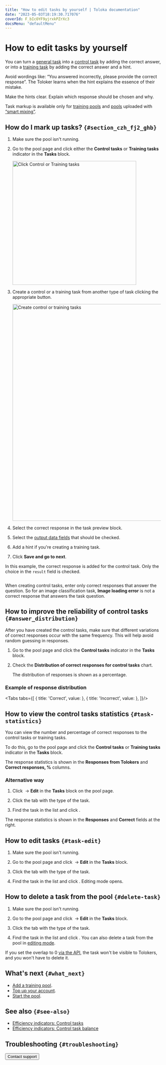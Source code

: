 ```yaml
---
title: "How to edit tasks by yourself | Toloka documentation"
date: "2023-05-03T18:19:30.717076"
coverId: F_bIcOYF9yjrxkPZrXc3
docsMenu: "defaultMenu"
---
```



# How to edit tasks by yourself

You can turn a [general task](/docs/glossary#general-task) into a [control task](/docs/glossary#control-task) by adding the correct answer, or into a [training task](/docs/glossary#training-task) by adding the correct answer and a hint.

<Cut title="What makes a good hint?">

Avoid wordings like: “You answered incorrectly, please provide the correct response”. The Toloker learns when the hint explains the essence of their mistake.

Make the hints clear. Explain which response should be chosen and why.

</Cut>

<Note mode="restriction" title="Restriction">

Task markup is available only for [training pools](/docs/guide/train) and [pools](/docs/glossary#pool) uploaded with [“smart mixing”](/docs/guide/distribute-tasks-by-pages#smart-mixing).

</Note>

## How do I mark up tasks? `{#section_czh_fj2_ghb}`
1. Make sure the pool isn't running.

1. Go to the pool page and click either the **Control tasks** or **Training tasks** indicator in the **Tasks** block.

    <Image width="400px" withBackground imageId="1680169936872" alt="Click Control or Training tasks" />

1. Create a control or a training task from another type of task clicking the appropriate button.

    <Image width="700px" withBackground imageId="1680169942389" alt="Create control or training tasks" />

1. Select the correct response in the task preview block.

1. Select the [output data fields](/docs/guide/incoming) that should be checked.

1. Add a hint if you're creating a training task.

1. Click **Save and go to next**.

<Cut title="Example of task markup">

In this example, the correct response is added for the control task. Only the choice in the `result` field is checked.

<Image width="700px" withBackground imageId="1680169948345" alt="" />

</Cut>

<Note mode="tip" title="Tip">

When creating control tasks, enter only correct responses that answer the question. So for an image classification task, **Image loading error** is not a correct response that answers the task question.

</Note>

## How to improve the reliability of control tasks `{#answer_distribution}`

After you have created the control tasks, make sure that different variations of correct responses occur with the same frequency. This will help avoid random guessing in responses.

1. Go to the pool page and click the **Control tasks** indicator in the **Tasks** block.

1. Check the **Distribution of correct responses for control tasks** chart.

    The distribution of responses is shown as a percentage.

### Example of response distribution

<Tabs tabs={[
  { title: 'Correct', value: <TaskMarkupByYourselfList1/> },
  { title: 'Incorrect', value: <TaskMarkupByYourselfList2/> },
]}/>

## How to view the control tasks statistics `{#task-statistics}`

You can view the number and percentage of correct responses to the control tasks or training tasks.

To do this, go to the pool page and click the **Control tasks** or **Training tasks** indicator in the **Tasks** block.

The response statistics is shown in the **Responses from Tolokers** and **Correct responses, %** columns.

### Alternative way

1. Click <img src="https://tlkfrontprod.azureedge.net/portal-production/static/uploaded/images/1675425178780/1675425178780_original_svg.svg" alt="" /> → **Edit** in the **Tasks** block on the pool page.

1. Click the tab with the type of the task.

1. Find the task in the list and click <img src="https://tlkfrontprod.azureedge.net/portal-production/static/uploaded/images/1675425172884/1675425172884_original_svg.svg" alt="" />.

The response statistics is shown in the **Responses** and **Correct** fields  at the right.

## How to edit tasks `{#task-edit}`

1. Make sure the pool isn't running.

1. Go to the pool page and click <img src="https://tlkfrontprod.azureedge.net/portal-production/static/uploaded/images/1675425178780/1675425178780_original_svg.svg" alt="" /> → **Edit** in the **Tasks** block.

1. Click the tab with the type of the task.

1. Find the task in the list and click <img src="https://tlkfrontprod.azureedge.net/portal-production/static/uploaded/images/1675425172884/1675425172884_original_svg.svg" alt="" />. Editing mode opens.

## How to delete a task from the pool `{#delete-task}`

1. Make sure the pool isn't running.

1. Go to the pool page and click <img src="https://tlkfrontprod.azureedge.net/portal-production/static/uploaded/images/1675425178780/1675425178780_original_svg.svg" alt="" /> → **Edit** in the **Tasks** block.

1. Click the tab with the type of the task.

1. Find the task in the list and click <img src="https://tlkfrontprod.azureedge.net/portal-production/static/uploaded/images/1675425193044/1675425193044_original_svg.svg" alt="" />. You can also delete a task from the pool in [editing mode](#task-edit).

<Note mode="tip" title="Tip">

If you set the overlap to 0 [via the API](https://toloka.ai/docs/api/api-reference/#patch-/tasks/-id-/set-overlap-or-min), the task won't be visible to Tolokers, and you won't have to delete it.

</Note>

## What's next `{#what_next}`
- [Add a training pool](/docs/guide/train).
- [Top up your account](/docs/guide/refill).
- [Start the pool](/docs/guide/pool-run-and-stop).

## See also `{#see-also}`

- [Efficiency indicators: Control tasks](/docs/guide/efficiency-metrics/control-tasks-share)
- [Efficiency indicators: Control task balance](/docs/guide/efficiency-metrics/control-tasks-balance)

## Troubleshooting `{#troubleshooting}`

<Cut title="Uploading tasks to a pool">

<FaqProcessingLog/>

<TroubleshootingUploadingTasksErrors/>

<FaqHowManyTasksTolokerWillSee/>

<FaqUploadAcceptedAssignments/>

<TroubleshootingMarkedAsTraining/>

<FaqCreateTaskFileProperly/>

<TroubleshootingSyntaxError/>

<FaqMaxNumberPerSuite/>

<FaqSmartMixing/>

<FaqSmartMixingAfterUploading/>

<FaqRightTimeLimit/>

<FaqTaskSuiteDifference/>

<TroubleshootingSameTaskOnDifferentPages/>

</Cut>

<FaqHowManyTasksInSuite/>

<FaqHowManyControlTasks/>

<FaqCorrectResponsesCounted/>

<Button themeColor="light" view="default" size="l" type="link" url="/docs/guide/troubleshooting/support?form-source=guide-task-markup-by-yourself">Contact support</Button>